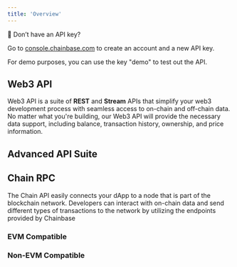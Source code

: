 ```yaml
---
title: 'Overview'
---
```


<Note>
📘 Don’t have an API key?

Go to [console.chainbase.com](https://console.chainbase.com/) to create an account and a new API key.

For demo purposes, you can use the key "demo" to test out the API.
</Note>

## Web3 API

Web3 API is a suite of **REST** and **Stream** APIs that simplify your web3 development process with seamless access to on-chain and off-chain data. No matter what you're building, our Web3 API will provide the necessary data support, including balance, transaction history, ownership, and price information.

<CardGroup cols={2}>
    <Card title="Basic API" href="/api-reference/web3-api/basic" />
    <Card title="NFT API" href="/api-reference/web3-api/nft" />
    <Card title="Token API" href="/api-reference/web3-api/token" />
    <Card title="Balance API" href="/api-reference/web3-api/balance" />
    <Card title="Domain API" href="/api-reference/web3-api/domain" />
    <Card title="Inscription API" href="/api-reference/web3-api/inscription" />
</CardGroup>


## Advanced API Suite

<CardGroup cols={2}>
    <Card title="Webhook API" href="/api-reference/webhook-api" />
    <Card title="SQL API" href="/api-reference/sql-api" />
</CardGroup>


## Chain RPC

The Chain API easily connects your dApp to a node that is part of the blockchain network. Developers can interact with on-chain data and send different types of transactions to the network by utilizing the endpoints provided by Chainbase

### EVM Compatible

<CardGroup cols={2}>
    <Card title="Ethereum RPC API" href="/api-reference/node-rpc/evm/web3_clientVersion" />
    <Card title="Polygon RPC API" href="/api-reference/node-rpc/evm/web3_clientVersion" />
    <Card title="Zksync RPC API" href="/api-reference/node-rpc/evm/web3_clientVersion" />
    <Card title="BNB Chain RPC API" href="/api-reference/node-rpc/evm/web3_clientVersion" />
    <Card title="Fantom RPC API" href="/api-reference/node-rpc/evm/web3_clientVersion" />
    <Card title="Avalanche RPC API" href="/api-reference/node-rpc/evm/web3_clientVersion" />
    <Card title="Arbitrum RPC API" href="/api-reference/node-rpc/evm/web3_clientVersion" />
    <Card title="Optimism RPC API" href="/api-reference/node-rpc/evm/web3_clientVersion" />
    <Card title="Base RPC API" href="/api-reference/node-rpc/evm/web3_clientVersion" />
    <Card title="Merlin RPC API" href="/api-reference/node-rpc/evm/web3_clientVersion" />
</CardGroup>

### Non-EVM Compatible

<CardGroup cols={2}>
    <Card title="Aptos RPC API" href="/api-reference/node-rpc/aptos" />
    <Card title="Ton RPC API" href="/api-reference/node-rpc/ton" />
    <Card title="Sui RPC API" href="/api-reference/node-rpc/sui" />
</CardGroup>
